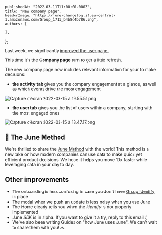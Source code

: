 
	publishedAt: "2022-03-11T11:00:00.000Z",
	title: "New company page",
	headerImage: "https://june-changelog.s3.eu-central-1.amazonaws.com/Group_1711_b4b8d4b786.png",
	authors: [

    ],

};

Last week, we significantly [improved the user page.](https://changelog.june.so/changelog/new-user-page)

This time it's the **Company page** turn to get a little refresh.

The new company page now includes relevant information for your to make decisions:

- **the activity tab** gives you the company engagement at a glance, as well as which events drive the most engagement

![Capture d’écran 2022-03-15 à 19.55.51.png](https://june-changelog.s3.eu-central-1.amazonaws.com/Capture_d_ecran_2022_03_15_a_19_55_51_c2b48637a3.png)

- **the user tab** gives you the list of users within a company, starting with the most engaged ones

![Capture d’écran 2022-03-15 à 18.47.17.png](https://june-changelog.s3.eu-central-1.amazonaws.com/Capture_d_ecran_2022_03_15_a_18_47_17_2754d91be9.png)

## 📘 The June Method

We're thrilled to share the [June Method](https://june.so/method) with the world! This method is a new take on how modern companies can use data to make quick yet efficient product decisions. We hope it helps you move 10x faster while leveraging data in your day to day.

## Other improvements

- The onboarding is less confusing in case you don't have [Group identify](https://segment.com/docs/connections/spec/group/) in place
- The modal when we push an update is less noisy when you use June
- The Home clearly tells you when the _identify_ is not properly implemented
- June _SDK_ is in alpha. If you want to give it a try, reply to this email :)
- We've also been writing Guides on "how June uses June". We can't wait to share them with you! 🔜

